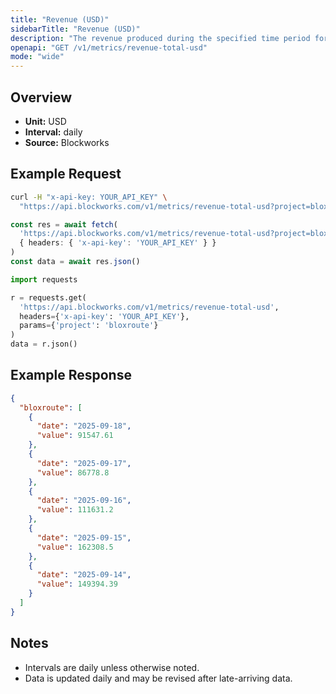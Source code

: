 ```yaml
---
title: "Revenue (USD)"
sidebarTitle: "Revenue (USD)"
description: "The revenue produced during the specified time period for given project."
openapi: "GET /v1/metrics/revenue-total-usd"
mode: "wide"
---
```


## Overview

- **Unit:** USD
- **Interval:** daily
- **Source:** Blockworks

## Example Request

<CodeGroup>

```bash cURL
curl -H "x-api-key: YOUR_API_KEY" \
  "https://api.blockworks.com/v1/metrics/revenue-total-usd?project=bloxroute"
```

```typescript TypeScript
const res = await fetch(
  'https://api.blockworks.com/v1/metrics/revenue-total-usd?project=bloxroute',
  { headers: { 'x-api-key': 'YOUR_API_KEY' } }
)
const data = await res.json()
```

```python Python
import requests

r = requests.get(
  'https://api.blockworks.com/v1/metrics/revenue-total-usd',
  headers={'x-api-key': 'YOUR_API_KEY'},
  params={'project': 'bloxroute'}
)
data = r.json()
```

</CodeGroup>

## Example Response

```json
{
  "bloxroute": [
    {
      "date": "2025-09-18",
      "value": 91547.61
    },
    {
      "date": "2025-09-17",
      "value": 86778.8
    },
    {
      "date": "2025-09-16",
      "value": 111631.2
    },
    {
      "date": "2025-09-15",
      "value": 162308.5
    },
    {
      "date": "2025-09-14",
      "value": 149394.39
    }
  ]
}
```

## Notes
- Intervals are daily unless otherwise noted.
- Data is updated daily and may be revised after late-arriving data.